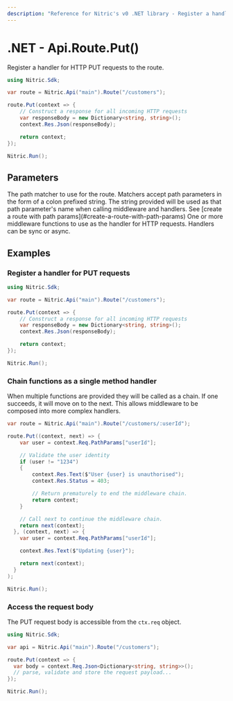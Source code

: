 ```yaml
---
description: "Reference for Nitric's v0 .NET library - Register a handler for HTTP PUT requests to the route."
---
```


# .NET - Api.Route.Put()

Register a handler for HTTP PUT requests to the route.

```csharp
using Nitric.Sdk;

var route = Nitric.Api("main").Route("/customers");

route.Put(context => {
    // Construct a response for all incoming HTTP requests
    var responseBody = new Dictionary<string, string>();
    context.Res.Json(responseBody);

    return context;
});

Nitric.Run();
```

## Parameters

<Properties>
  <Property name="match" type="string" required>
    The path matcher to use for the route. Matchers accept path parameters in
    the form of a colon prefixed string. The string provided will be used as
    that path parameter's name when calling middleware and handlers. See [create
    a route with path params](#create-a-route-with-path-params)
  </Property>
  <Property
    name="...middleware"
    type="Middleware&lt;HttpContext&gt; or Func&lt;HttpContext, HttpContext&gt;"
    required
  >
    One or more middleware functions to use as the handler for HTTP requests.
    Handlers can be sync or async.
  </Property>
</Properties>

## Examples

### Register a handler for PUT requests

```csharp
using Nitric.Sdk;

var route = Nitric.Api("main").Route("/customers");

route.Put(context => {
    // Construct a response for all incoming HTTP requests
    var responseBody = new Dictionary<string, string>();
    context.Res.Json(responseBody);

    return context;
});

Nitric.Run();
```

### Chain functions as a single method handler

When multiple functions are provided they will be called as a chain. If one succeeds, it will move on to the next. This allows middleware to be composed into more complex handlers.

```csharp
var route = Nitric.Api("main").Route("/customers/:userId");

route.Put((context, next) => {
    var user = context.Req.PathParams["userId"];

    // Validate the user identity
    if (user != "1234")
    {
        context.Res.Text($"User {user} is unauthorised");
        context.Res.Status = 403;

        // Return prematurely to end the middleware chain.
        return context;
    }

    // Call next to continue the middleware chain.
    return next(context);
  }, (context, next) => {
    var user = context.Req.PathParams["userId"];

    context.Res.Text($"Updating {user}");

    return next(context);
  }
);

Nitric.Run();
```

### Access the request body

The PUT request body is accessible from the `ctx.req` object.

```csharp
using Nitric.Sdk;

var api = Nitric.Api("main").Route("/customers");

route.Put(context => {
  var body = context.Req.Json<Dictionary<string, string>>();
  // parse, validate and store the request payload...
});

Nitric.Run();
```
